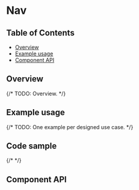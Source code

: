 
# Nav

## Table of Contents

- [Overview](#overview)
- [Example usage](#example-usage)
- [Component API](#component-api)

## Overview

{/* TODO: Overview. */}

## Example usage

{/* TODO: One example per designed use case. */}

<Canvas>
  <Story of={NavStories.nav} />
</Canvas>

## Code sample

{/* <CodesandboxLink exampleDirectory="Nav" /> */}

## Component API

<Controls />
